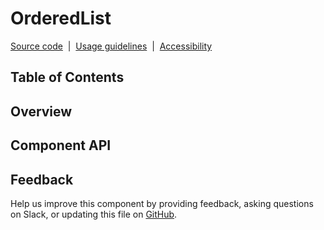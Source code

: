 
# OrderedList

[Source code](https://github.com/carbon-design-system/carbon/tree/main/packages/react/src/components/OrderedList)
&nbsp;|&nbsp;
[Usage guidelines](https://www.carbondesignsystem.com/components/list/usage)
&nbsp;|&nbsp;
[Accessibility](https://www.carbondesignsystem.com/components/list/accessibility)

## Table of Contents

## Overview

<div style={{ paddingLeft: '15px' }}>
  <Canvas of={OrderedListStories.Playground} />
</div>

## Component API

<ArgTypes />

## Feedback

Help us improve this component by providing feedback, asking questions on Slack,
or updating this file on
[GitHub](https://github.com/carbon-design-system/carbon/edit/main/packages/react/src/components/OrderedList/OrderedList.mdx).
